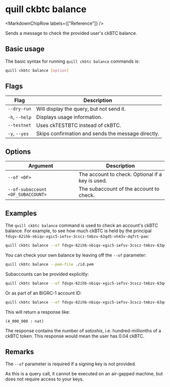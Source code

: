 
# quill ckbtc balance

<MarkdownChipRow labels={["Reference"]} />

Sends a message to check the provided user's ckBTC balance.

## Basic usage

The basic syntax for running `quill ckbtc balance` commands is:

```bash
quill ckbtc balance [option]
```

## Flags

| Flag           | Description                                        |
|----------------|----------------------------------------------------|
| `--dry-run`    | Will display the query, but not send it.           |
| `-h`, `--help` | Displays usage information.                        |
| `--testnet`    | Uses ckTESTBTC instead of ckBTC.                   |
| `-y`, `--yes`  | Skips confirmation and sends the message directly. |

## Options

| Argument                          | Description                                      |
|-----------------------------------|--------------------------------------------------|
| `--of <OF>`                       | The account to check. Optional if a key is used. |
| `--of-subaccount <OF_SUBACCOUNT>` | The subaccount of the account to check.          |

## Examples

The `quill ckbtc balance` command is used to check an account's ckBTC balance. For example, to see how much ckBTC is held by the principal `fdsgv-62ihb-nbiqv-xgic5-iefsv-3cscz-tmbzv-63qd5-vh43v-dqfrt-pae`:

```sh
quill ckbtc balance --of fdsgv-62ihb-nbiqv-xgic5-iefsv-3cscz-tmbzv-63qd5-vh43v-dqfrt-pae
```

You can check your own balance by leaving off the `--of` parameter:

```sh
quill ckbtc balance --pem-file ./id.pem
```

Subaccounts can be provided explicitly:

```sh
quill ckbtc balance --of fdsgv-62ihb-nbiqv-xgic5-iefsv-3cscz-tmbzv-63qd5-vh43v-dqfrt-pae --of-subaccount 01
```

Or as part of an BIGRC-1 account ID:

```sh
quill ckbtc balance --of fdsgv-62ihb-nbiqv-xgic5-iefsv-3cscz-tmbzv-63qd5-vh43v-dqfrt-pae-gegmhna.3
```

This will return a response like:

```candid
(4_000_000 : nat)
```

The response contains the number of *satoshis*, i.e. hundred-millionths of a ckBTC token. This response would mean the user has 0.04 ckBTC.

## Remarks

The `--of` parameter is required if a signing key is not provided.

As this is a query call, it cannot be executed on an air-gapped machine, but does not require access to your keys.
